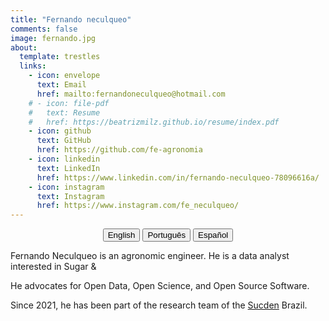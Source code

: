```yaml
---
title: "Fernando neculqueo"
comments: false
image: fernando.jpg
about:
  template: trestles
  links:
    - icon: envelope
      text: Email
      href: mailto:fernandoneculqueo@hotmail.com
    # - icon: file-pdf
    #   text: Resume
    #   href: https://beatrizmilz.github.io/resume/index.pdf  
    - icon: github
      text: GitHub
      href: https://github.com/fe-agronomia
    - icon: linkedin
      text: LinkedIn
      href: https://www.linkedin.com/in/fernando-neculqueo-78096616a/
    - icon: instagram
      text: Instagram
      href: https://www.instagram.com/fe_neculqueo/   
---
```


<center>

::: {.btn-group role="group" aria-label="About"}
<a href="about.html"> <button type="button" class="btn btn-primary me-md-2 btn-sm">English</button></a> <a href="about-pt.html"> <button type="button" class="btn btn-primary me-md-2 btn-sm">Português</button></a> <a href="about-es.html"><button type="button" class="btn btn-primary me-md-2 btn-sm">Español</button></a>
:::

</center>

::: {#hero-heading}
Fernando Neculqueo is an agronomic engineer. He is a data analyst interested in Sugar &

He advocates for Open Data, Open Science, and Open Source Software.

Since 2021, he has been part of the research team of the [Sucden](https://sucden.com/) Brazil.
:::
